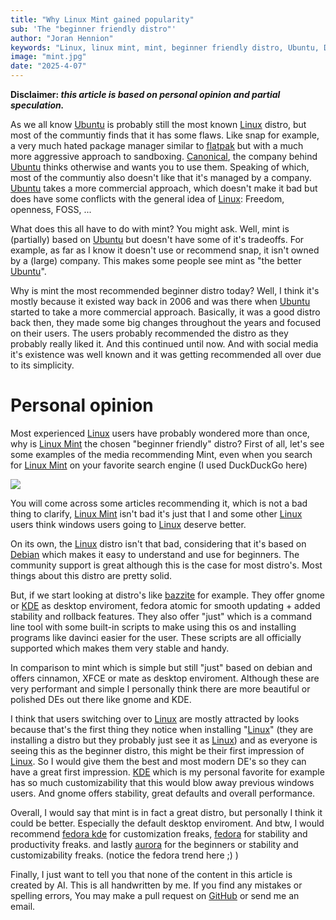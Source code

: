 ```yaml
---
title: "Why Linux Mint gained popularity"
sub: 'The "beginner friendly distro"'
author: "Joran Hennion"
keywords: "Linux, linux mint, mint, beginner friendly distro, Ubuntu, Desktop Environment, DE, KDE Plasma, KDE, GNOME, XFCE, Cinnamon"
image: "mint.jpg"
date: "2025-4-07"
---
```


**Disclaimer: *this article is based on personal opinion and partial speculation.***

As we all know [Ubuntu](https://www.ubuntu.com) is probably still the most known [Linux](https://www.linux.org) distro, but most of the communtiy finds that it has some flaws. Like snap for example, a very much hated package  manager similar to [flatpak](https://www.flatpak.org) but with a much more aggressive approach to sandboxing. [Canonical](https://www.canonical.com), the company behind [Ubuntu](https://www.ubuntu.com) thinks otherwise and wants you to use them. Speaking of which, most of the communtiy also doesn't like that it's managed by a company. [Ubuntu](https://www.ubuntu.com) takes a more commercial approach, which doesn't make it bad but does have some conflicts with the general idea of [Linux](https://www.linux.org): Freedom, openness, FOSS, ... 

What does this all have to do with mint? You might ask. Well, mint is (partially) based on [Ubuntu](https://www.ubuntu.com) but doesn't have some of it's tradeoffs. For example, as far as I know it doesn't use or recommend snap, it isn't owned by a (large) company. This makes some people see mint as "the better [Ubuntu](https://www.ubuntu.com)".

Why is mint the most recommended beginner distro today? Well, I think it's mostly because it existed way back in 2006 and was there when [Ubuntu](https://www.ubuntu.com) started to take a more commercial approach. Basically, it was a good distro back then, they made some big changes throughout the years and focused on their users. The users probably recommended the distro as they probably really liked it. And this continued until now.
And with social media it's existence was well known and it was getting recommended all over due to its simplicity.

# Personal opinion

Most experienced [Linux](https://www.linux.org) users have probably wondered more than once, why is [Linux Mint](https://www.linuxmint.com) the chosen "beginner friendly" distro?
First of all, let's see some examples of the media recommending Mint, even when you search for [Linux Mint](https://www.linuxmint.com) on your favorite search engine (I used DuckDuckGo here)

![](/blog/Screenshot_20250325_224708.png)

You will come across some articles recommending it, which is not a bad thing to clarify, [Linux Mint](https://www.linuxmint.com) isn't bad it's just that I and some other [Linux](https://www.linux.org) users think windows users going to [Linux](https://www.linux.org) deserve better.

On its own, the [Linux](https://www.linux.org) distro isn't that bad, considering that it's based on [Debian](https://www.debian.org) which makes it easy to understand and use for beginners.
The community support is great although this is the case for most distro's. Most things about this distro are pretty solid.

But, if we start looking at distro's like [bazzite](https://bazzite.gg) for example. They offer gnome or [KDE](https://www.kde.org) as desktop enviroment, fedora atomic for smooth updating + added stability and rollback features. They also offer "just" which is a command line tool with some built-in scripts to make using this os and installing programs like davinci easier for the user. These scripts are all officially supported which makes them very stable and handy.

In comparison to mint which is simple but still "just" based on debian and offers cinnamon, XFCE or mate as desktop enviroment. Although these are very performant and simple I personally think there are more beautiful or polished DEs out there like gnome and KDE.

I think that users switching over to [Linux](https://www.linux.org) are mostly attracted by looks because that's the first thing they notice when installing "[Linux](https://www.linux.org)" (they are installing a distro but they probably just see it as [Linux](https://www.linux.org)) and as everyone is seeing this as the beginner distro, this might be their first impression of [Linux](https://www.linux.org). So I would give them the best and most modern DE's so they can have a great first impression. [KDE](https://www.kde.org) which is my personal favorite for example has so much customizability that this would blow away previous windows users. And gnome offers stability, great defaults and overall performance.

Overall, I would say that mint is in fact a great distro, but personally I think it could be better. Especially the default desktop enviroment. And btw, I would recommend [fedora kde](https://fedoraproject.org/kde/) for customization freaks, [fedora](https://fedoraproject.org) for stability and productivity freaks. and lastly [aurora](https://getaurora.dev/) for the beginners or stability and customizability freaks. (notice the fedora trend here ;) )

Finally, I just want to tell you that none of the content in this article is created by AI. This is all handwritten by me. If you find any mistakes or spelling errors, You may make a pull request on [GitHub](https://www.github.com/tectrixdev/www) or send me an email.